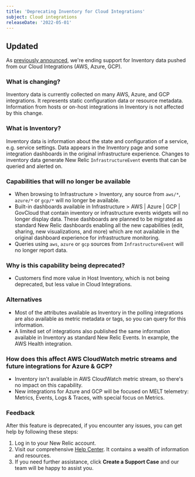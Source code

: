 ```yaml
---
title: 'Deprecating Inventory for Cloud Integrations'
subject: Cloud integrations
releaseDate: '2022-05-01'
---
```


## Updated

As [previously announced](https://discuss.newrelic.com/t/important-upcoming-changes-to-capabilities-and-support-across-errors-classic-labels-service-infrastructure-on-host-snmp-integration-and-inventory-data-in-cloud-integrations/175370#inventory-data-in-cloud-integrations-aws-azure-gcp-polling-integrations-4), we're ending support for Inventory data pushed from our Cloud Integrations (AWS, Azure, GCP).

### What is changing?

Inventory data is currently collected on many AWS, Azure, and GCP integrations. It represents static configuration data or resource metadata. Information from hosts or on-host integrations in Inventory is not affected by this change.

### What is Inventory? 

Inventory data is information about the state and configuration of a service, e.g. service settings. Data appears in the Inventory page and some integration dashboards in the original infrastructure experience. Changes to inventory data generate New Relic `InfrastructureEvent` events that can be queried and alerted on.

### Capabilities that will no longer be available

* When browsing to Infrastructure > Inventory, any source from `aws/*`, `azure/*` or `gcp/*` will no longer be available.
* Built-in dashboards available in Infrastructure > AWS | Azure | GCP | GovCloud that contain inventory or infrastructure events widgets will no longer display data. These dashboards are planned to be migrated as standard New Relic dashboards enabling all the new capabilities (edit, sharing, new visualizations, and more) which are not available in the original dashboard experience for infrastructure monitoring.  
* Queries using `aws`, `azure` or `gcp` sources from `InfrastructureEvent` will no longer report data.

### Why is this capability being deprecated?

* Customers find more value in Host Inventory, which is not being deprecated, but less value in Cloud Integrations. 

### Alternatives

* Most of the attributes available as Inventory in the polling integrations are also available as metric metadata or tags, so you can query for this information.
* A limited set of integrations also published the same information available in Inventory as standard New Relic Events. In example, the AWS Health integration.

### How does this affect AWS CloudWatch metric streams and future integrations for Azure & GCP?

* Inventory isn't available in AWS CloudWatch metric stream, so there's no impact on this capability.
* New integrations for Azure and GCP will be focused on MELT telemetry: Metrics, Events, Logs & Traces, with special focus on Metrics.

### Feedback

After this feature is deprecated, if you encounter any issues, you can get help by following these steps:
1. Log in to your New Relic account.
2. Visit our comprehensive [Help Center](https://one.newrelic.com/help-xp). It contains a wealth of information and resources.
3. If you need further assistance, click **Create a Support Case** and our team will be happy to assist you.
